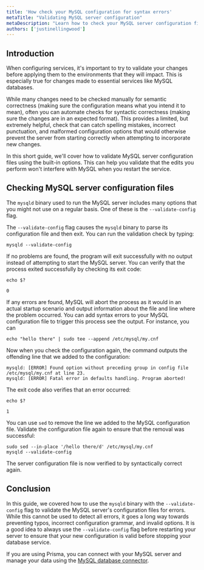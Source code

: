 ```yaml
---
title: 'How check your MySQL configuration for syntax errors'
metaTitle: "Validating MySQL server configuration"
metaDescription: "Learn how to check your MySQL server configuration file for syntax errors."
authors: ['justinellingwood']
---
```


## Introduction

When configuring services, it's important to try to validate your changes before applying them to the environments that they will impact.  This is especially true for changes made to essential services like MySQL databases.

While many changes need to be checked manually for semantic correctness (making sure the configuration means what you intend it to mean), often you can automate checks for syntactic correctness (making sure the changes are in an expected format).  This provides a limited, but extremely helpful, check that can catch spelling mistakes, incorrect punctuation, and malformed configuration options that would otherwise prevent the server from starting correctly when attempting to incorporate new changes.

In this short guide, we'll cover how to validate MySQL server configuration files using the built-in options.  This can help you validate that the edits you perform won't interfere with MySQL when you restart the service.

## Checking MySQL server configuration files

The `mysqld` binary used to run the MySQL server includes many options that you might not use on a regular basis.  One of these is the `--validate-config` flag.

The `--validate-config` flag causes the `mysqld` binary to parse its configuration file and then exit.  You can run the validation check by typing:

```shell
mysqld --validate-config
```

If no problems are found, the program will exit successfully with no output instead of attempting to start the MySQL server.  You can verify that the process exited successfully by checking its exit code:

```shell
echo $?
```
```
0
```

If any errors are found, MySQL will abort the process as it would in an actual startup scenario and output information about the file and line where the problem occurred.  You can add syntax errors to your MySQL configuration file to trigger this process see the output.  For instance, you can 

```shell
echo "hello there" | sudo tee --append /etc/mysql/my.cnf
```

Now when you check the configuration again, the command outputs the offending line that we added to the configuration:

```
mysqld: [ERROR] Found option without preceding group in config file /etc/mysql/my.cnf at line 23.
mysqld: [ERROR] Fatal error in defaults handling. Program aborted!
```

The exit code also verifies that an error occurred:

```shell
echo $?
```
```
1
```

You can use `sed` to remove the line we added to the MySQL configuration file.  Validate the configuration file again to ensure that the removal was successful:

```shell
sudo sed --in-place '/hello there/d' /etc/mysql/my.cnf
mysqld --validate-config
```

The server configuration file is now verified to by syntactically correct again.

## Conclusion

In this guide, we covered how to use the `mysqld` binary with the `--validate-config` flag to validate the MySQL server's configuration files for errors.  While this cannot be used to detect all errors, it goes a long way towards preventing typos, incorrect configuration grammar, and invalid options.  It is a good idea to always use the `--validate-config` flag before restarting your server to ensure that your new configuration is valid before stopping your database service.


<PrismaOutlinks>

If you are using Prisma, you can connect with your MySQL server and manage your data using the [MySQL database connector](https://www.prisma.io/docs/concepts/database-connectors/mysql#connection-details).

</PrismaOutlinks>
